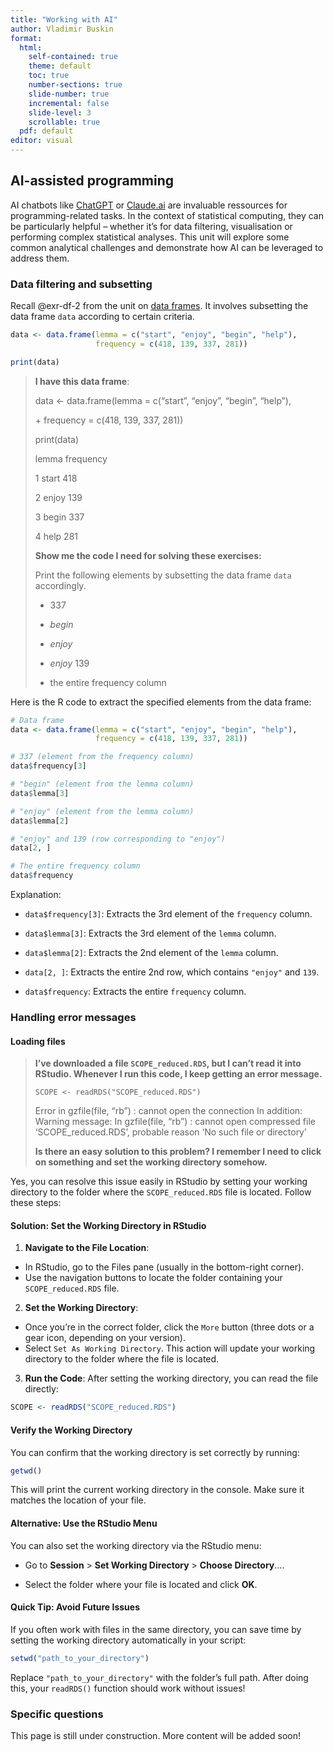 ```yaml
---
title: "Working with AI"
author: Vladimir Buskin
format:
  html:
    self-contained: true
    theme: default
    toc: true
    number-sections: true
    slide-number: true
    incremental: false
    slide-level: 3
    scrollable: true
  pdf: default
editor: visual
---
```


## AI-assisted programming

AI chatbots like [ChatGPT](https://openai.com/index/chatgpt/) or
[Claude.ai](https://claude.ai/) are invaluable ressources for
programming-related tasks. In the context of statistical computing, they
can be particularly helpful -- whether it's for data filtering,
visualisation or performing complex statistical analyses. This unit will
explore some common analytical challenges and demonstrate how AI can be
leveraged to address them.

### Data filtering and subsetting

Recall @exr-df-2 from the unit on [data frames](Data_frames.qmd). It
involves subsetting the data frame `data` according to certain criteria.

```r
data <- data.frame(lemma = c("start", "enjoy", "begin", "help"), 
                   frequency = c(418, 139, 337, 281))

print(data)
```

::: {.callout-note title="Prompt" collapse="true"}
> **I have this data frame**:
>
> data \<- data.frame(lemma = c("start", "enjoy", "begin", "help"),
>
> \+ frequency = c(418, 139, 337, 281))
>
> print(data)
>
> lemma frequency
>
> 1 start 418
>
> 2 enjoy 139
>
> 3 begin 337
>
> 4 help 281
>
> **Show me the code I need for solving these exercises:**
>
> Print the following elements by subsetting the data frame `data`
> accordingly.
>
> -   337
>
> -   *begin*
>
> -   *enjoy*
>
> -   *enjoy* 139
>
> -   the entire frequency column
:::

::: {.callout-note title="Response (ChatGPT)" collapse="true"}
Here is the R code to extract the specified elements from the data
frame:

```r
# Data frame
data <- data.frame(lemma = c("start", "enjoy", "begin", "help"), 
                   frequency = c(418, 139, 337, 281))

# 337 (element from the frequency column)
data$frequency[3]

# "begin" (element from the lemma column)
data$lemma[3]

# "enjoy" (element from the lemma column)
data$lemma[2]

# "enjoy" and 139 (row corresponding to "enjoy")
data[2, ]

# The entire frequency column
data$frequency

```

Explanation:

-   `data$frequency[3]`: Extracts the 3rd element of
    the `frequency` column.

-   `data$lemma[3]`: Extracts the 3rd element of the `lemma` column.

-   `data$lemma[2]`: Extracts the 2nd element of the `lemma` column.

-   `data[2, ]`: Extracts the entire 2nd row, which
    contains `"enjoy"` and `139`.

-   `data$frequency`: Extracts the entire `frequency` column.
:::

### Handling error messages

#### Loading files

::: {.callout-note title="Prompt" collapse="true"}
> **I've downloaded a file `SCOPE_reduced.RDS`, but I can't read it into
> RStudio. Whenever I run this code, I keep getting an error message.**
>
> `SCOPE <- readRDS("SCOPE_reduced.RDS")`
>
> Error in gzfile(file, "rb") : cannot open the connection In addition:
> Warning message: In gzfile(file, "rb") : cannot open compressed file
> 'SCOPE_reduced.RDS', probable reason 'No such file or directory'
>
> **Is there an easy solution to this problem? I remember I need to
> click on something and set the working directory somehow.**
:::

::: {.callout-note title="Response (ChatGPT)" collapse="true"}
Yes, you can resolve this issue easily in RStudio by setting your
working directory to the folder where the `SCOPE_reduced.RDS` file is
located. Follow these steps:

#### Solution: Set the Working Directory in RStudio {.unnumbered}

1.  **Navigate to the File Location**:

-   In RStudio, go to the Files pane (usually in the bottom-right
    corner).
-   Use the navigation buttons to locate the folder containing your
    `SCOPE_reduced.RDS` file.

2.  **Set the Working Directory**:

-   Once you're in the correct folder, click the `More` button (three
    dots or a gear icon, depending on your version).
-   Select `Set As Working Directory`. This action will update your
    working directory to the folder where the file is located.

3.  **Run the Code**: After setting the working directory, you can read
    the file directly:

```r
SCOPE <- readRDS("SCOPE_reduced.RDS")
```

#### Verify the Working Directory {.unnumbered}

You can confirm that the working directory is set correctly by running:

```r
getwd()
```

This will print the current working directory in the console. Make sure
it matches the location of your file.

#### Alternative: Use the RStudio Menu {.unnumbered}

You can also set the working directory via the RStudio menu:

-   Go to **Session** \> **Set Working Directory** \> **Choose
    Directory**....

-   Select the folder where your file is located and click **OK**.

#### Quick Tip: Avoid Future Issues {.unnumbered}

If you often work with files in the same directory, you can save time by
setting the working directory automatically in your script:

```r
setwd("path_to_your_directory")
```

Replace `"path_to_your_directory"` with the folder's full path. After
doing this, your `readRDS()` function should work without issues!
:::

### Specific questions

::: callout-warning
This page is still under construction. More content will be added soon!
:::
